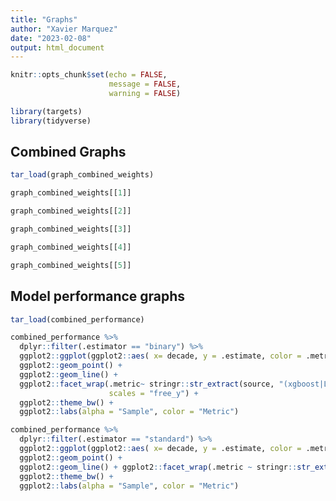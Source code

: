 ```yaml
---
title: "Graphs"
author: "Xavier Marquez"
date: "2023-02-08"
output: html_document
---
```


```r
knitr::opts_chunk$set(echo = FALSE,
                      message = FALSE,
                      warning = FALSE)

library(targets)
library(tidyverse)
```

## Combined Graphs

```r
tar_load(graph_combined_weights)

graph_combined_weights[[1]]

```

```r
graph_combined_weights[[2]]

```

```r
graph_combined_weights[[3]]

```

```r
graph_combined_weights[[4]]

```


```r
graph_combined_weights[[5]]

```

## Model performance graphs

```r
tar_load(combined_performance)

combined_performance %>% 
  dplyr::filter(.estimator == "binary") %>% 
  ggplot2::ggplot(ggplot2::aes( x= decade, y = .estimate, color = .metric, alpha = forcats::fct_rev(sample))) + 
  ggplot2::geom_point() + 
  ggplot2::geom_line() + 
  ggplot2::facet_wrap(.metric~ stringr::str_extract(source, "(xgboost|LiblineaR)(_sampled)?"),
                      scales = "free_y") +
  ggplot2::theme_bw() +
  ggplot2::labs(alpha = "Sample", color = "Metric")

```

```r
combined_performance %>% 
  dplyr::filter(.estimator == "standard") %>% 
  ggplot2::ggplot(ggplot2::aes( x= decade, y = .estimate, color = .metric, alpha = forcats::fct_rev(sample))) + 
  ggplot2::geom_point() + 
  ggplot2::geom_line() + ggplot2::facet_wrap(.metric ~ stringr::str_extract(source, "(xgboost|LiblineaR)(_sampled)?")) +
  ggplot2::theme_bw() +
  ggplot2::labs(alpha = "Sample", color = "Metric")

```

